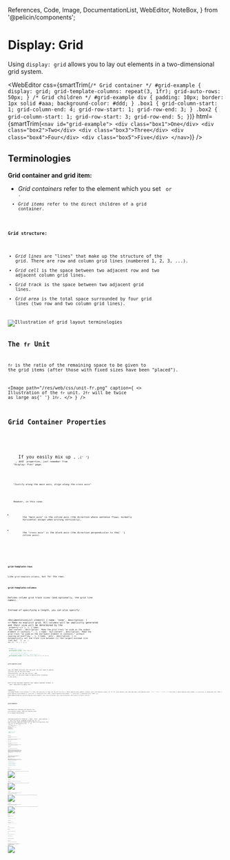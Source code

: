   References,
  Code,
  Image,
  DocumentationList,
  WebEditor,
  NoteBox,
} from '@pelicin/components';

# Display: Grid

Using `display: grid` allows you to lay out elements in a two-dimensional grid system.

<WebEditor
  css={smartTrim(`
    /* Grid container */
    #grid-example {
      display: grid;
      grid-template-columns: repeat(3, 1fr);
      grid-auto-rows: 50px;
    }
    /* Grid children */
    #grid-example div {
      padding: 10px;
      border: 1px solid #aaa;
      background-color: #ddd;
    }
    .box1 {
      grid-column-start: 1;
      grid-column-end: 4;
      grid-row-start: 1;
      grid-row-end: 3;
    }
    .box2 {
      grid-column-start: 1;
      grid-row-start: 3;
      grid-row-end: 5;
    }
  `)}
  html={smartTrim(`
    <nav id="grid-example">
      <div class="box1">One</div>
      <div class="box2">Two</div>
      <div class="box3">Three</div>
      <div class="box4">Four</div>
      <div class="box5">Five</div>
    </nav>
  `)}
/>

## Terminologies

**Grid container and grid item:**

- <dfn>Grid containers</dfn> refer to the element which you set <Code str="display: grid" /> or <Code str="display: inline-grid" />
  .
- <dfn>Grid items</dfn> refer to the direct children of a grid container.

**Grid structure:**

- <dfn>Grid lines</dfn> are "lines" that make up the structure of the grid. There are row and column
  grid lines (numbered 1, 2, 3, ...).
- <dfn>Grid cell</dfn> is the space between two adjacent row and two adjacent column grid lines.
- <dfn>Grid track</dfn> is the space between two adjacent grid lines.
- <dfn>Grid area</dfn> is the total space surrounded by four grid lines (two row and two column grid
  lines).

<Image path="/res/web/css/grid-terminology.png" alt="Illustration of grid layout terminologies" />

## The `fr` Unit

`fr` is the ratio of the remaining space to be given to the grid items (after those with fixed sizes have been "placed").

<Image
  path="/res/web/css/unit-fr.png"
  caption={
    <>
      Illustration of the <code>fr</code> unit. <code>2fr</code> will be twice as large as{' '}
      <code>1fr</code>.
    </>
  }
/>

## Grid Container Properties

<NoteBox type="info" title="Tip!">
  <p>
    If you easily mix up <Code str="justify-content" />, <Code str="align-content" />,{' '}
    <Code str="justify-items" />, and <Code str="align-items" /> properties, just remember from
    "Display: Flex" page:
  </p>
  <p>
    <em>"Justify along the main axis, align along the cross axis"</em>
  </p>
  <p>
    However, in this case:
    <ul>
      <li>
        the "main axis" is the <dfn>inline-axis</dfn> (the direction where sentence flows; normally
        horizontal except when writing vertically),
      </li>
      <li>
        the "cross axis" is the <dfn>block-axis</dfn> (the direction perpendicular to the{' '}
        <dfn>inline axis</dfn>).
      </li>
    </ul>
  </p>
</NoteBox>

### `grid-template-rows`

Like `grid-template-columns`, but for the rows.

### `grid-template-columns`

Defines column grid track sizes (and optionally, the grid line names).

Instead of specifying a length, you can also specify:

<DocumentationList
  items={[
    {
      name: 'none',
      description: (
        <>
          Make no explicit grid. All columns will be implicitly generated and their size will be
          determined by the <Code str="grid-auto-columns" /> property
        </>
      ),
    },
    {
      name: 'max-content',
      description: 'Make the grid track "as wide as the widest element it contains."',
    },
    {
      name: 'min-content',
      description:
        'Make the grid track "as wide as the narrowest element it contains," without causing an overflow.',
    },
    {
      name: 'auto',
      description: (
        <>
          Automatically set the track size between (1) the largest minimum size (set by{' '}
          <Code str="min-width" /> or <Code str="min-height" />
          ), and (2) <Code str="max-content" />.
        </>
      ),
    },
  ]}
/>

```css
.container {
  /* Make three columns */
  grid-template-columns: 100px 100px 1fr;

  /* How to add grid line names */
  /* Add multiple names like this: `[name1 name2]` */
  grid-template-columns: [one] 100px [two] 100px [three] 1fr [four];
}
```

### `grid-template-areas`

Lays out named grid-area into the grid. You will need to specify <code>grid-area: <var>name</var></code> on the grid items.
(Alternatively, you can use `grid-row-*` and `grid-column-*` on the grid items to specify their locations in the grid.)

Each string represent separate rows. Spaces separate columns. A `.` (dot) represents an empty cell.

<WebEditor
  css={smartTrim(`
    /* Grid container */
    /* Note that grid area "a" takes the top-left 2x2 cells */
    #grid-template-areas-example {
      display: grid;
      grid-template-columns: 1fr 1fr 1fr;
      grid-template-rows: 30px 30px 30px;
      grid-template-areas: 
        "a a ."
        "a a ."
        ". b c";
    }
    /* Grid items */
    #grid-template-areas-example .a {
      grid-area: a;
      background-color: #fdd;
    }
    #grid-template-areas-example .b {
      grid-area: b;
      background-color: #dfd;
    }
    #grid-template-areas-example .c {
      grid-area: c;
      background-color: #ddf;
    }
  `)}
  html={smartTrim(`
    <nav id="grid-template-areas-example">
      <div class="a">A</div>
      <div class="b">B</div>
      <div class="c">C</div>
    </nav>
  `)}
/>

### `grid-template`

Shorthand for setting `grid-template-rows`, `grid-template-columns`, and `grid-template-areas` in a single declaration.

<DocumentationList
  items={[
    {
      name: 'none',
      description: (
        <>
          Sets all three longhand properties to <Code str="none" /> (no explicit grid). Rows and
          columns will be implicitly generated; their size will be determined by the{' '}
          <Code str="grid-auto-rows" /> and <Code str="grid-auto-columns" /> properties.
        </>
      ),
    },
    {
      name: '<grid-template-rows> / <grid-template-columns>',
      description: (
        <>
          E.g. <Code str="10px 10px / 20px 20px" />. Sets <Code str="grid-template-rows" /> and{' '}
          <Code str="grid-template-columns" /> to the specified values, and{' '}
          <Code str="grid-template-areas" /> to <Code str="none" /> (no named grid areas)
        </>
      ),
    },
    {
      name: '<grid-template-areas> <grid-template-rows> / <grid-template-column>',
      description: <>See the example below.</>,
    },
  ]}
/>

```css
.container {
  /* Those beside the strings are row track sizes */
  /* Those after '/' are column track sizes */
  grid-template:
    [head-top] 'a a a' auto [head-bottom]
    [main-top] 'b b b' 1fr [main-bottom]
    / auto 1fr auto;
}
```

### `grid-auto-rows`

Like `grid-template-rows`, but for columns that are created _implicitly_.

(Rows are created implicitly by placing a grid item out of range, or when grid auto-placement algorithm created one.)

### `grid-auto-columns`

Like `grid-template-columns`, but for columns that are created _implicitly_.

(Columns are created implicitly by placing a grid item out of range, or when grid auto-placement algorithm created one.)

### `grid-auto-flow`

Controls how grid auto-placement algorithm works.

<DocumentationList
  items={[
    {
      name: 'row',
      description: 'fill in each row in turn, adding new rows as necessary (default)',
    },
    {
      name: 'column',
      description: 'fill in each column in turn, adding new columns as necessary',
    },
    {
      name: 'dense',
      description:
        'attempt to fill in earlier holes in the grid, if smaller items come up later (may cause items to appear out-of-order)',
    },
    { name: 'row dense' },
    { name: 'column dense' },
  ]}
/>

### `grid`

Shorthand for setting _all_ of the explicit and implicit grid properties in a single declaration (`grid-template-rows`, `grid-template-columns`, `grid-template-areas`, `grid-auto-rows`, `grid-auto-columns`, and `grid-auto-flow`).

**Note:** When specifying `auto-flow` on either row or column side, the "length" on that side refers to the implicit track size. "You can only specify the explicit or the implicit grid properties in a single grid declaration."

```css
.container {
  /* <explicit-rows> / <explicit-columns> */
  grid: 100px 100px / 200px 200px;

  /* <implicit-rows> / <explicit-columns> */
  /* Set auto-flow to row, and make it dense
  /* (the 100px here is the `grid-auto-rows` size) */
  grid: auto-flow dense 100px / 200px 200px;

  /* <explicit-rows> / <implicit-columns> */
  /* Set auto-flow to row, and make it dense
  /* (the 200px here is the `grid-auto-columns` size) */
  grid: 100px 100px / auto-flow dense 200px ';
}
```

### `align-items`

Defines how items are aligned along the block-axis (perpendicular to writing direction).

<Image
  path="/res/web/css/grid-align-items.png"
  alt="Different possible values for align-items: start, end, center, stretch"
/>

### `justify-items`

Defines how items are aligned along the inline-axis (the writing direction).

<Image
  path="/res/web/css/grid-justify-items.png"
  alt="Different possible values for justify-items: start, end, center, stretch"
/>

### `align-content`

Defines how the "content" (grid) is aligned along the block-axis, if there's an extra space in the grid container.

<Image
  path="/res/web/css/grid-align-content.png"
  alt="Different possible values for align-content: start, end, center, stretch, space-between, space-around, space-evenly"
/>

### `justify-content`

Defines how the "content" (grid) is aligned along the inline-axis, if there's an extra space in the grid container.

<Image
  path="/res/web/css/grid-justify-content.png"
  alt="Different possible values for justify-content: start, end, center, stretch, space-between, space-around, space-evenly"
/>

### `place-items`

Shorthand for `align-items` and `justify-items`.

```css
.container {
  place-items: <align-items> / <justify-items>;
}
```

### `place-content`

Shorthand for `align-content` and `justify-content`.

```css
.container {
  place-items: <align-content> / <justify-content>;
}
```

### `row-gap`

Specifies gutter size between rows.

### `column-gap`

Specifies gutter size between columns.

### `gap`

Shorthand for `row-gap` and `column-gap`

```css
.container {
  gap: <row-and-column-gap>;
  gap: <row-gap> <column-gap>;
}
```

## Grid Item Properties

### `grid-row-start`

Specifies a grid item's position in the grid.

<DocumentationList
  items={[
    {
      name: 'auto',
      description: 'Place the item automatically (default).',
    },
    {
      nameSpecial: (
        <>
          <Code str="<lineName>" />
        </>
      ),
      description: (
        <>
          Place the item from the row line whose name is <Code str="lineName-start" /> or{' '}
          <Code str="lineName" />.
        </>
      ),
    },
    {
      nameSpecial: (
        <>
          <Code str="<number>" /> or <Code str="<lineName> <number>" />
        </>
      ),
      description: (
        <>
          E.g. <Code str="3" /> or <Code str="my-line 3" />. Place the item from the{' '}
          <Code str="number" />
          -th row line (counting backwards if it is negative). If <Code str="lineName" /> is specified,
          then only lines with that name is counted.
        </>
      ),
    },
    {
      nameSpecial: (
        <>
          <Code str="span <number>" /> or <Code str="span <lineName> <number>" />
        </>
      ),
      description: (
        <>
          E.g. <Code str="span 3" /> or <Code str="span my-line 3" />. Place the item's row start
          line <Code str="number" /> lines away from the row end line. (See{' '}
          <Code str="grid-row-end" /> value or place the item automatically first to determine the
          row end line.) If <Code str="lineName" /> is specified, then only lines with that name is
          counted.
        </>
      ),
    },
  ]}
/>

<Image
  path="/res/web/css/grid-row-column.png"
  caption={
    <>
      Illustration of <code>grid-row-*</code> and <code>grid-column-*</code> (adapted from
      CSS-Tricks).
    </>
  }
/>

### `grid-row-end`

Specifies a grid item's position in the grid.

<DocumentationList
  items={[
    {
      name: 'auto',
      description: 'Place the item automatically (default).',
    },
    {
      nameSpecial: (
        <>
          <Code str="<lineName>" />
        </>
      ),
      description: (
        <>
          Place the item until the row line whose name is <Code str="lineName-end" /> or{' '}
          <Code str="lineName" />.
        </>
      ),
    },
    {
      nameSpecial: (
        <>
          <Code str="<number>" /> or <Code str="<lineName> <number>" />
        </>
      ),
      description: (
        <>
          E.g. <Code str="3" /> or <Code str="my-line 3" />. Place the item until the{' '}
          <Code str="number" />
          -th row line (counting backwards if it is negative). If <Code str="lineName" /> is specified,
          then only lines with that name is counted.
        </>
      ),
    },
    {
      nameSpecial: (
        <>
          <Code str="span <number>" /> or <Code str="span <lineName> <number>" />
        </>
      ),
      description: (
        <>
          E.g. <Code str="span 3" /> or <Code str="span my-line 3" />. Place the item's row end line{' '}
          <Code str="number" /> lines away from the row start line. (See{' '}
          <Code str="grid-row-start" /> value or place the item automatically first to determine the
          row start line.) If <Code str="lineName" /> is specified, then only lines with that name
          is counted.
        </>
      ),
    },
  ]}
/>

### `grid-column-start`

Specifies a grid item's position in the grid.

(See `grid-row-start` explanation for the list of possible values.)

### `grid-column-end`

Specifies a grid item's position in the grid.

(See `grid-row-end` explanation for the list of possible values.)

### `grid-row`

Shorthand for `grid-row-start` and `grid-row-end`.

```css
.item {
  grid-row: <grid-row-start>;
  grid-row: <grid-row-start> / <grid-row-end>;
}
```

### `grid-column`

Shorthand for `grid-column-start` and `grid-column-end`.

```css
.item {
  grid-column: <grid-column-start>;
  grid-column: <grid-column-start> / <grid-column-end>;
}
```

### `grid-area`

Gives an item a name so it can be referenced in `grid-template-areas`.

Alternatively, this is a shorthand for `grid-row-start`, `grid-column-start`, `grid-row-end`, and `grid-column-end`.

```css
.item {
  /* Main patterns */
  grid-area: <name>;
  grid-area: <grid-row-start> / <grid-column-start> / <grid-row-end> / <grid-column-end>;
  /* Yea, you can do these too */
  /* See how browsers interpret the meaning value here: */
  /* https://developer.mozilla.org/en-US/docs/Web/CSS/grid-area */
  grid-area: <grid-row-start> / <grid-column-start> / <grid-row-end>;
  grid-area: <grid-row-start> / <grid-column-start>;
  grid-area: <grid-row-start>;
}
```

### `align-self`

Override `align-items` value for this item only. Specify: `auto`, `start`, `end`, `center`, or `stretch`.

(`auto` means use the container's `align-items` value.)

### `justify-self`

Override `justify-items` value for this item only. Specify: `auto`, `start`, `end`, `center`, or `stretch`.

(`auto` means use the container's `justify-items` value.)

### `place-self`

Shorthand for `align-self` and `justify-self`

(If you omit `<justify-self>`, then the value of `<align-self>` is used to set both properties.)

```css
.item {
  place-self: auto;
  place-self: <align-self> / <justify-self>;
  place-self: <align-self>;
}
```

## CSS Functions

### <code>minmax(<var>min</var>, <var>max</var>)</code>

Defines the allowed size range for a grid track. For example, you want a column to be between 200px and 500px (inclusive), depending on the grid container's width.

Instead of specifying a length for <var>min</var> or <var>max</var>, you can also specify:

<DocumentationList
  items={[
    {
      name: 'max-content',
      description: 'Make the grid track "as wide as the widest element it contains."',
    },
    {
      name: 'min-content',
      description:
        'Make the grid track "as wide as the narrowest element it contains," without causing an overflow.',
    },
    {
      name: 'auto',
      description: (
        <>
          When specified as <var>max</var>, it is identical to <Code str="max-content" />. When
          specified as <var>min</var>, it follows the largest minimum size (set by{' '}
          <Code str="min-width" /> or <Code str="min-height" />
          ).
        </>
      ),
    },
  ]}
/>

<Image
  path="/res/web/css/max-content-min-content.png"
  alt="Illustration of max-content and min-content"
/>

### <code>repeat(<var>count</var>, <var>trackSizes</var>)</code>

Repeat the sizes specified in `trackSizes`. You can specify more than one lengths for `trackSizes`.

Instead of specifying a number for <var>count</var>, you can also specify these special values:

<DocumentationList
  items={[
    {
      name: 'auto-fill',
      description: (
        <>
          Set <var>count</var> to the highest number that does not cause the grid to overflow
        </>
      ),
    },
    {
      name: 'auto-fit',
      description: (
        <>
          Behaves like <Code str="auto-fill" />, but all empty tracks are collapsed (so the filled
          tracks can grow to fill the remaining space)
        </>
      ),
    },
  ]}
/>

Instead of specifying a length for <var>trackSizes</var>, you can also specify these special values:

<DocumentationList
  items={[
    {
      name: 'max-content',
      description: 'Make the grid track "as wide as the widest element it contains."',
    },
    {
      name: 'min-content',
      description:
        'Make the grid track "as wide as the narrowest element it contains," without causing an overflow.',
    },
    {
      name: 'auto',
      description: (
        <>
          Automatically set the track size between (1) the largest minimum size (set by{' '}
          <Code str="min-width" /> or <Code str="min-height" />
          ), and (2) <Code str="max-content" />.
        </>
      ),
    },
  ]}
/>

```css
.container {
  /* Same meaning */
  grid-template-columns: repeat(3, 1fr);
  grid-template-columns: 1fr 1fr 1fr;
  /* Also, same meaning */
  grid-template-columns: repeat(3, 1rem 20px);
  grid-template-columns: 1rem 20px 1rem 20px 1rem 20px;
}
```

### <code>fit-content(<var>length</var>)</code>

Specifies track size of `length`, but ensuring that the final value is between `auto` (min) and `max-content` (max).

(With `auto` as the minimum value, it means the minimum value won't be smaller than `min-height` or `min-width` that you specified on the track.)

## References

<References
  references={[
    {
      text: 'A Complete Guide to Grid (CSS Tricks)',
      link: `https://css-tricks.com/snippets/css/complete-guide-grid/`,
    },
    {
      text: 'Basic Concepts of grid layout (MDN)',
      link: `https://developer.mozilla.org/en-US/docs/Web/CSS/CSS_Grid_Layout/Basic_Concepts_of_Grid_Layout`,
    },
    {
      text: 'Box alignment in grid layout (MDN)',
      link: `https://developer.mozilla.org/en-US/docs/Web/CSS/CSS_Box_Alignment/Box_Alignment_In_Grid_Layout`,
    },
    {
      text: 'grid-template-areas (MDN)',
      link: `https://developer.mozilla.org/en-US/docs/Web/CSS/grid-template-areas`,
    },
    {
      text: 'grid-template (MDN)',
      link: `https://developer.mozilla.org/en-US/docs/Web/CSS/grid-template`,
    },
    {
      text: 'grid-auto-columns (MDN)',
      link: `https://developer.mozilla.org/en-US/docs/Web/CSS/grid-auto-columns`,
    },
    {
      text: 'grid (MDN)',
      link: `https://developer.mozilla.org/en-US/docs/Web/CSS/grid`,
    },
    {
      text: 'grid-column-start (MDN)',
      link: `https://developer.mozilla.org/en-US/docs/Web/CSS/grid-column-start`,
    },
    {
      text: 'grid-column-end (MDN)',
      link: `https://developer.mozilla.org/en-US/docs/Web/CSS/grid-column-end`,
    },
    {
      text: 'grid-area (MDN)',
      link: `https://developer.mozilla.org/en-US/docs/Web/CSS/grid-area`,
    },
    {
      text: 'repeat() (MDN)',
      link: `https://developer.mozilla.org/en-US/docs/Web/CSS/repeat()`,
    },
    {
      text: 'minmax() (MDN)',
      link: `https://developer.mozilla.org/en-US/docs/Web/CSS/minmax()`,
    },
    {
      text: 'fit-content() (MDN)',
      link: `https://developer.mozilla.org/en-US/docs/Web/CSS/fit-content()`,
    },
    {
      text: 'CSS Grid Layout: The Minmax Function (Alligator.io)',
      link: `https://alligator.io/css/css-grid-layout-minmax-function/`,
    },
    {
      text: 'How the minmax() Function Works (bitsofcode)',
      link: `https://bitsofco.de/how-the-minmax-function-works/`,
    },
    {
      text: 'How to Use minmax() CSS Grid (Hongkiat)',
      link: `https://www.hongkiat.com/blog/css-grid-layout-minmax/`,
    },
  ]}
></References>

